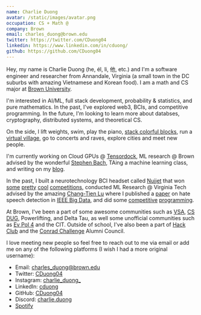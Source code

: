 ```yaml
---
name: Charlie Duong
avatar: /static/images/avatar.png
occupation: CS + Math @
company: Brown
email: charles_duong@brown.edu
twitter: https://twitter.com/CDuong04
linkedin: https://www.linkedin.com/in/cduong/
github: https://github.com/CDuong04
---
```


Hey, my name is Charlie Duong (he, él, li, 他, etc.) and I'm a software engineer and researcher from Annandale, Virginia (a small town in the DC suburbs with amazing Vietnamese and Korean food). I am a math and CS major at [Brown University](https://www.brown.edu/).

I'm interested in AI/ML, full stack development, probability & statistics, and pure mathematics. In the past, I've explored web3, BCIs, and competitive programming. In the future, I'm looking to learn more about databses, cryptography, distributed systems, and theoretical CS.

On the side, I lift weights, swim, play the piano, [stack colorful blocks](https://ch.tetr.io/u/cduong04), run a [virtual village](https://supercell.com/en/games/clashofclans/), go to concerts and raves, explore cities and meet new people.

I'm currently working on Cloud GPUs @ [Tensordock](https://tensordock.com/), ML research @ Brown advised by the wonderful [Stephen Bach](https://cs.brown.edu/people/sbach/), TAing a machine learning class, and writing on my [blog](/blog).

In the past, I built a neurotechnology BCI headset called [Nujjet](https://nujjet.com/) that won [some](https://diamondchallenge.org/) [pretty](https://www.gatsvi.org/) [cool](https://www.nfte.com/) [competitions](https://www.conradchallenge.org/), conducted ML Research @ Virginia Tech advised by the amazing [Chang-Tien Lu](https://people.cs.vt.edu/ctlu/) where I published a [paper](https://ieeexplore.ieee.org/document/10020510/) on hate speech detection in [IEEE Big Data](https://bigdataieee.org/BigData2022/), and did some [competitive](http://www.usaco.org/) [programming](https://codeforces.com/).

At Brown, I've been a part of some awesome communities such as [VSA](https://www.instagram.com/brownvsa/), [CS DUG](https://browncsdug.com/), Powerlifting, and Delta Tau, as well some unofficial communities such as [Ev Pol 4](https://www.instagram.com/ep4.memes/) and the CIT. Outside of school, I've also been a part of [Hack Club](https://hackclub.com/) and the [Conrad Challenge](https://www.conradchallenge.org/) Alumni Council.

I love meeting new people so feel free to reach out to me via email or add me on any of the following platforms (I wish I had a more original username):

- Email: charles_duong@brown.edu
- Twitter: [CDuong04](https://twitter.com/CDuong04)
- Instagram: [charlie_duong\_](https://www.instagram.com/charlie_duong_/)
- LinkedIn: [cduong](https://www.linkedin.com/in/cduong/)
- GitHub: [CDuong04](https://github.com/CDuong04)
- Discord: [charlie.duong](https://discordapp.com/users/494586207020515338)
- [Spotify](https://open.spotify.com/user/flamingsnake123?si=e6894e1260034b51&nd=1)
